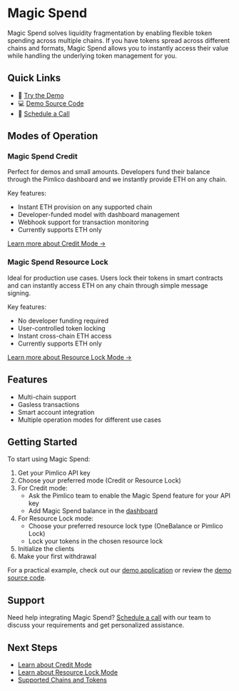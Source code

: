 # Magic Spend

Magic Spend solves liquidity fragmentation by enabling flexible token spending across multiple chains. If you have tokens spread across different chains and formats, Magic Spend allows you to instantly access their value while handling the underlying token management for you.

## Quick Links

- 🚀 [Try the Demo](https://magic.pimlico.io/)
- 💻 [Demo Source Code](https://github.com/pimlicolabs/magic-spend-ui)
- 📅 [Schedule a Call](https://cal.com/sergey-potekhin)

## Modes of Operation

### Magic Spend Credit

Perfect for demos and small amounts. Developers fund their balance through the Pimlico dashboard and we instantly provide ETH on any chain.

Key features:
- Instant ETH provision on any supported chain
- Developer-funded model with dashboard management
- Webhook support for transaction monitoring
- Currently supports ETH only

[Learn more about Credit Mode →](/infra/magic-spend/modes/credit)

### Magic Spend Resource Lock

Ideal for production use cases. Users lock their tokens in smart contracts and can instantly access ETH on any chain through simple message signing.

Key features:
- No developer funding required
- User-controlled token locking
- Instant cross-chain ETH access
- Currently supports ETH only

[Learn more about Resource Lock Mode →](/infra/magic-spend/modes/resource-lock)

## Features

- Multi-chain support
- Gasless transactions
- Smart account integration
- Multiple operation modes for different use cases

## Getting Started

To start using Magic Spend:

1. Get your Pimlico API key
2. Choose your preferred mode (Credit or Resource Lock)
3. For Credit mode:
   - Ask the Pimlico team to enable the Magic Spend feature for your API key
   - Add Magic Spend balance in the [dashboard](https://dashboard.pimlico.io/billing/payment-methods)
4. For Resource Lock mode:
   - Choose your preferred resource lock type (OneBalance or Pimlico Lock)
   - Lock your tokens in the chosen resource lock
5. Initialize the clients
6. Make your first withdrawal

For a practical example, check out our [demo application](https://magic.pimlico.io/) or review the [demo source code](https://github.com/pimlicolabs/magic-spend-ui/).

## Support

Need help integrating Magic Spend? [Schedule a call](https://cal.com/sergey-potekhin) with our team to discuss your requirements and get personalized assistance.

## Next Steps

- [Learn about Credit Mode](/infra/magic-spend/modes/credit)
- [Learn about Resource Lock Mode](/infra/magic-spend/modes/resource-lock)
- [Supported Chains and Tokens](/infra/magic-spend/supported-chains-and-tokens)
